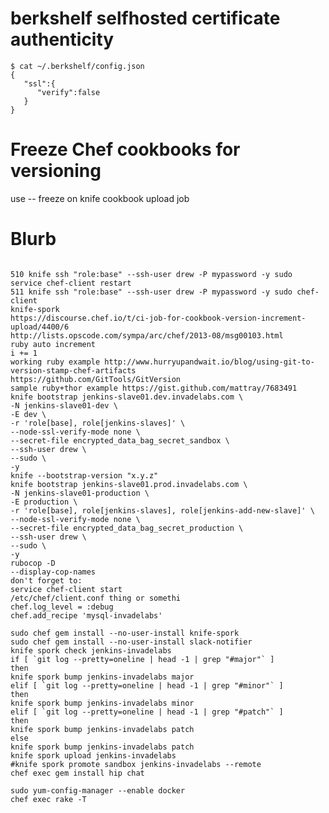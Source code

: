 = berkshelf selfhosted certificate authenticity =
<syntaxhighlight>
$ cat ~/.berkshelf/config.json
{  
   "ssl":{  
      "verify":false
   }
}
</syntaxhighlight>

=Freeze Chef cookbooks for versioning=
​use -- freeze on knife cookbook upload job

=Blurb=
<syntaxhighlight>
​
510 knife ssh "role:base" --ssh-user drew -P mypassword -y sudo service chef-client restart
511 knife ssh "role:base" --ssh-user drew -P mypassword -y sudo chef-client
knife-spork
https://discourse.chef.io/t/ci-job-for-cookbook-version-increment-upload/4400/6
http://lists.opscode.com/sympa/arc/chef/2013-08/msg00103.html
ruby auto increment
i += 1
working ruby example http://www.hurryupandwait.io/blog/using-git-to-version-stamp-chef-artifacts
https://github.com/GitTools/GitVersion
sample ruby+thor example https://gist.github.com/mattray/7683491
knife bootstrap jenkins-slave01.dev.invadelabs.com \
-N jenkins-slave01-dev \
-E dev \
-r 'role[base], role[jenkins-slaves]' \
--node-ssl-verify-mode none \
--secret-file encrypted_data_bag_secret_sandbox \
--ssh-user drew \
--sudo \
-y
knife --bootstrap-version "x.y.z"
knife bootstrap jenkins-slave01.prod.invadelabs.com \
-N jenkins-slave01-production \
-E production \
-r 'role[base], role[jenkins-slaves], role[jenkins-add-new-slave]' \
--node-ssl-verify-mode none \
--secret-file encrypted_data_bag_secret_production \
--ssh-user drew \
--sudo \
-y
rubocop -D
--display-cop-names
don't forget to:
service chef-client start
/etc/chef/client.conf thing or somethi
chef.log_level = :debug
chef.add_recipe 'mysql-invadelabs'

sudo chef gem install --no-user-install knife-spork
sudo chef gem install --no-user-install slack-notifier
knife spork check jenkins-invadelabs
if [ `git log --pretty=oneline | head -1 | grep "#major"` ]
then
knife spork bump jenkins-invadelabs major
elif [ `git log --pretty=oneline | head -1 | grep "#minor"` ]
then
knife spork bump jenkins-invadelabs minor
elif [ `git log --pretty=oneline | head -1 | grep "#patch"` ]
then
knife spork bump jenkins-invadelabs patch
else
knife spork bump jenkins-invadelabs patch
knife spork upload jenkins-invadelabs
#knife spork promote sandbox jenkins-invadelabs --remote
chef exec gem install hip chat

sudo yum-config-manager --enable docker
chef exec rake -T 
</syntaxhighlight>